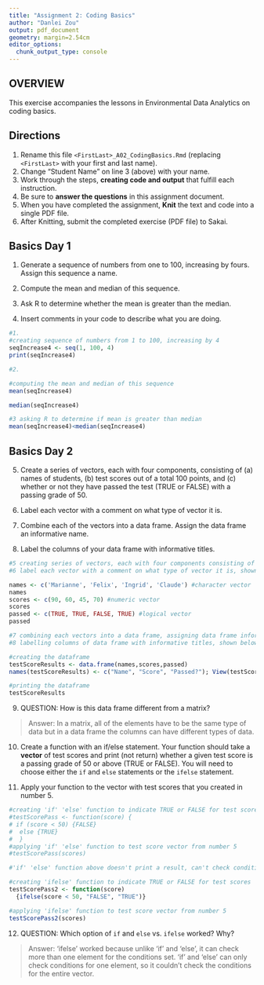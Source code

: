 ```yaml
---
title: "Assignment 2: Coding Basics"
author: "Danlei Zou"
output: pdf_document
geometry: margin=2.54cm
editor_options: 
  chunk_output_type: console
---
```


## OVERVIEW

This exercise accompanies the lessons in Environmental Data Analytics on coding basics.

## Directions

1.  Rename this file `<FirstLast>_A02_CodingBasics.Rmd` (replacing `<FirstLast>` with your first and last name).
2.  Change "Student Name" on line 3 (above) with your name.
3.  Work through the steps, **creating code and output** that fulfill each instruction.
4.  Be sure to **answer the questions** in this assignment document.
5.  When you have completed the assignment, **Knit** the text and code into a single PDF file.
6.  After Knitting, submit the completed exercise (PDF file) to Sakai.

## Basics Day 1

1.  Generate a sequence of numbers from one to 100, increasing by fours. Assign this sequence a name.

2.  Compute the mean and median of this sequence.

3.  Ask R to determine whether the mean is greater than the median.

4.  Insert comments in your code to describe what you are doing.


```r
#1. 
#creating sequence of numbers from 1 to 100, increasing by 4
seqIncrease4 <- seq(1, 100, 4)
print(seqIncrease4)

#2. 

#computing the mean and median of this sequence
mean(seqIncrease4)

median(seqIncrease4)

#3 asking R to determine if mean is greater than median
mean(seqIncrease4)<median(seqIncrease4)
```

## Basics Day 2

5.  Create a series of vectors, each with four components, consisting of (a) names of students, (b) test scores out of a total 100 points, and (c) whether or not they have passed the test (TRUE or FALSE) with a passing grade of 50.

6.  Label each vector with a comment on what type of vector it is.

7.  Combine each of the vectors into a data frame. Assign the data frame an informative name.

8.  Label the columns of your data frame with informative titles.

```r
#5 creating series of vectors, each with four components consisting of (a) names of students, (b) test scores out of a total 100 points, and (c) whether or not they have passed the test (TRUE or FALSE) with a passing grade of 50.
#6 label each vector with a comment on what type of vector it is, shown next to each vector

names <- c('Marianne', 'Felix', 'Ingrid', 'Claude') #character vector
names
scores <- c(90, 60, 45, 70) #numeric vector
scores
passed <- c(TRUE, TRUE, FALSE, TRUE) #logical vector
passed

#7 combining each vectors into a data frame, assigning data frame informative name
#8 labelling columns of data frame with informative titles, shown below

#creating the dataframe
testScoreResults <- data.frame(names,scores,passed)
names(testScoreResults) <- c("Name", "Score", "Passed?"); View(testScoreResults)

#printing the dataframe
testScoreResults

```

9.  QUESTION: How is this data frame different from a matrix?

> Answer: In a matrix, all of the elements have to be the same type of data but in a data frame the columns can have different types of data.

10. Create a function with an if/else statement. Your function should take a **vector** of test scores and print (not return) whether a given test score is a passing grade of 50 or above (TRUE or FALSE). You will need to choose either the `if` and `else` statements or the `ifelse` statement. 

11. Apply your function to the vector with test scores that you created in number 5.

```r

#creating 'if' 'else' function to indicate TRUE or FALSE for test scores
#testScorePass <- function(score) {
# if (score < 50) {FALSE}
#  else {TRUE}
#  }
#applying 'if' 'else' function to test score vector from number 5
#testScorePass(scores)

#'if' 'else' function above doesn't print a result, can't check conditions with more than one element

#creating 'ifelse' function to indicate TRUE or FALSE for test scores
testScorePass2 <- function(score)
  {ifelse(score < 50, "FALSE", "TRUE")}

#applying 'ifelse' function to test score vector from number 5
testScorePass2(scores)

```

12. QUESTION: Which option of `if` and `else` vs. `ifelse` worked? Why?

> Answer: 'ifelse' worked because unlike 'if' and 'else', it can check more than one element for the conditions set. 'if' and 'else' can only check conditions for one element, so it couldn't check the conditions for the entire vector.

